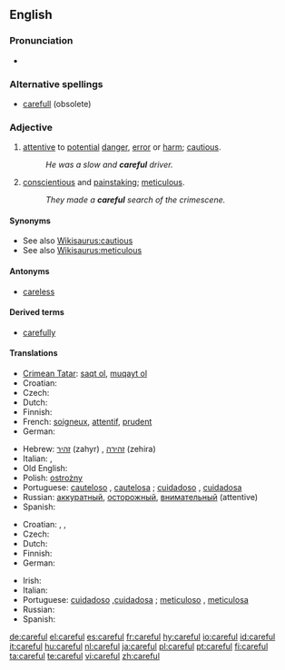 ==English==

===Pronunciation===
* {{audio|en-us-careful.ogg|Audio (US)}}

===Alternative spellings===
* [[carefull]] (obsolete)

===Adjective===
{{en-adj}}

# [[attentive]] to [[potential]] [[danger]], [[error]] or [[harm]]; [[cautious]].
#: ''He was a slow and '''careful''' driver.''
# [[conscientious]] and [[painstaking]]; [[meticulous]].
#: ''They made a '''careful''' search of the crimescene.''

====Synonyms====
* See also [[Wikisaurus:cautious]]
* See also [[Wikisaurus:meticulous]]

====Antonyms====
* [[careless]]

====Derived terms====
* [[carefully]]

====Translations====
{{trans-top|cautious}}
* [[Crimean Tatar]]: [[saqt olmaq|saqt ol]], [[muqayt olmaq|muqayt ol]]
* Croatian: {{t-|hr|oprezan|alt=ȍprēzan}}
* Czech: {{t-|cs|opatrný|m}}
* Dutch: {{t+|nl|voorzichtig}}
* Finnish: {{t-|fi|varovainen}}
* French: [[soigneux]], [[attentif]], [[prudent]]
* German: {{t+|de|vorsichtig}}
{{trans-mid}}
* Hebrew: [[זהיר]] (zahyr) {{m}}, [[זהירה]] (zehira) {{f}}
* Italian: {{t+|it|prudente}}, {{t+|it|cauto}}
* Old English: {{t-|ang|cearig|alt=ċeariġ|xs=Old English}}
* Polish: [[ostrożny]]
* Portuguese: [[cauteloso]] {{m}}, [[cautelosa]] {{f}}; [[cuidadoso]] {{m}}, [[cuidadosa]] {{f}}
* Russian: [[аккуратный]], [[осторожный]], [[внимательный]] (attentive)
* Spanish: {{t-|es|cauto}}
{{trans-bottom}}

{{trans-top|meticulous}}
* Croatian: {{t-|hr|brižljiv|alt=brìžljiv}}, {{t|hr|brižan|alt=brȉžan}}, {{t-|hr|pomnjiv|alt=pòmnjiv}}
* Czech: {{t-|cs|pečlivý|m}}
* Dutch: {{t+|nl|zorgvuldig}}
* Finnish: {{t-|fi|huolellinen}}
* German: {{t+|de|sorgfältig}}
{{trans-mid}}
* Irish: {{t-|ga|curamach|xs=Irish}}
* Italian: {{t+|it|accurato}}
* Portuguese: [[cuidadoso]] {{m}},[[cuidadosa]] {{f}}; [[meticuloso]] {{m}}, [[meticulosa]] {{f}}
* Russian: {{t+|ru|тщательный|sc=Cyrl}}
* Spanish: {{t-|es|cuidadoso}}
{{trans-bottom}}

[[de:careful]]
[[el:careful]]
[[es:careful]]
[[fr:careful]]
[[hy:careful]]
[[io:careful]]
[[id:careful]]
[[it:careful]]
[[hu:careful]]
[[nl:careful]]
[[ja:careful]]
[[pl:careful]]
[[pt:careful]]
[[fi:careful]]
[[ta:careful]]
[[te:careful]]
[[vi:careful]]
[[zh:careful]]